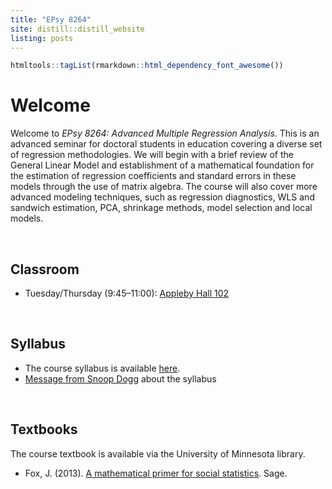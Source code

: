 ```yaml
---
title: "EPsy 8264"
site: distill::distill_website
listing: posts
---
```


```r
htmltools::tagList(rmarkdown::html_dependency_font_awesome())
```



# Welcome


Welcome to *EPsy 8264: Advanced Multiple Regression Analysis*. This is an advanced seminar for doctoral students in education covering a diverse set of regression methodologies. We will begin with a brief review of the General Linear Model and establishment of a mathematical foundation for the estimation of regression coefficients and standard errors in these models through the use of matrix algebra. The course will also cover more advanced modeling techniques, such as regression diagnostics, WLS and sandwich estimation, PCA, shrinkage methods, model selection and local models.


<!-- - **Syllabus, assignments, data, and script files:** [github repository](https://github.com/zief0002/epsy-8251) -->
<!-- - **Course notes and readings:** [website](https://zief0002.github.io/book-8252/) | [github repository](https://github.com/zief0002/book-8252) -->


<br />




## Classroom

- Tuesday/Thursday (9:45&ndash;11:00): [Appleby Hall 102](https://campusmaps.umn.edu/appleby-hall)


<br />


## Syllabus

- The course syllabus is available [here](https://github.com/zief0002/epsy-8264/raw/master/syllabus/f21-epsy-8264-syllabus.pdf).
- [Message from Snoop Dogg](https://t.co/5X88O0DBUZ?amp=1) about the syllabus


<br />


## Textbooks

The course textbook is available via the University of Minnesota library.

- Fox, J. (2013). [A mathematical primer for social statistics](https://primo.lib.umn.edu/permalink/f/1q7ssba/UMN_ALMA21325943720001701). Sage. 

<!-- - Grolemund, G., &amp; Wickham, H. (2017). [R for data science](http://r4ds.had.co.nz/). O'Reilly. -->


<br />


